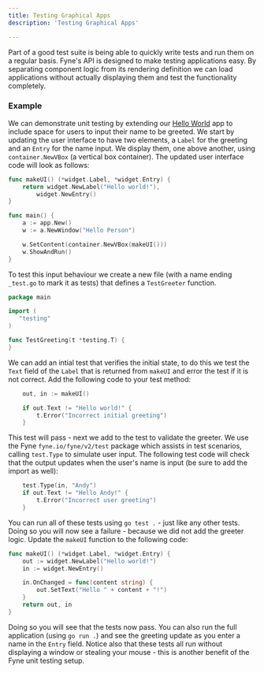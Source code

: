 ```yaml
---
title: Testing Graphical Apps
description: 'Testing Graphical Apps'

---
```


Part of a good test suite is being able to quickly write tests and run them on a regular basis.
Fyne's API is designed to make testing applications easy. By separating component logic from its rendering definition we can load applications without actually displaying them and test the functionality completely.

### Example

We can demonstrate unit testing by extending our [Hello World](/started/hello)
app to include space for users to input their name to be greeted.
We start by updating the user interface to have two elements,
a `Label` for the greeting and an `Entry` for the name input.
We display them, one above another, using `container.NewVBox` (a
vertical box container). The updated user interface code will look as follows:

```go
func makeUI() (*widget.Label, *widget.Entry) {
	return widget.NewLabel("Hello world!"),
		widget.NewEntry()
}

func main() {
	a := app.New()
	w := a.NewWindow("Hello Person")

	w.SetContent(container.NewVBox(makeUI()))
	w.ShowAndRun()
}
```

To test this input behaviour we create a new file (with a name ending
 `_test.go` to mark it as tests) that defines a `TestGreeter` function.

 ```go
 package main

import (
	"testing"
)

func TestGreeting(t *testing.T) {
}
```

We can add an intial test that verifies the initial state, to do this
we test the `Text` field of the `Label` that is returned from `makeUI`
and error the test if it is not correct. Add the following code to your test method:

```go
	out, in := makeUI()

	if out.Text != "Hello world!" {
		t.Error("Incorrect initial greeting")
	}
```

This test will pass - next we add to the test to validate the greeter.
We use the Fyne `fyne.io/fyne/v2/test` package which assists in
test scenarios, calling `test.Type` to simulate user input.
The following test code will check that the output updates when the
user's name is input (be sure to add the import as well):

```go
	test.Type(in, "Andy")
	if out.Text != "Hello Andy!" {
		t.Error("Incorrect user greeting")
	}
```

You can run all of these tests using `go test .` - just like any other tests.
Doing so you will now see a failure - because we did not add the greeter logic. Update the `makeUI` function to the following code:

```go
func makeUI() (*widget.Label, *widget.Entry) {
	out := widget.NewLabel("Hello world!")
	in := widget.NewEntry()

	in.OnChanged = func(content string) {
		out.SetText("Hello " + content + "!")
	}
	return out, in
}
```

Doing so you will see that the tests now pass. You can also run the
full application (using `go run .`) and see the greeting update as
you enter a name in the `Entry` field.
Notice also that these tests all run without displaying a window
or stealing your mouse - this is another benefit of the Fyne unit
testing setup.

